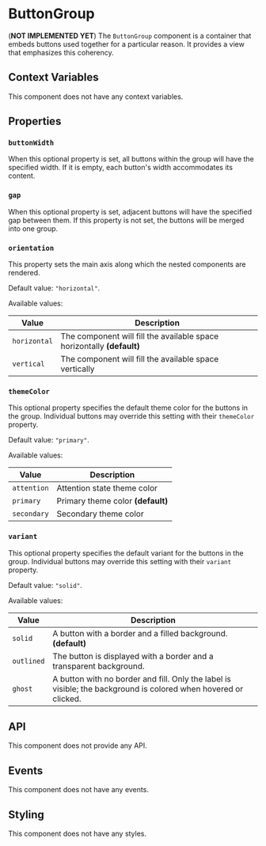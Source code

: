 
# ButtonGroup

(**NOT IMPLEMENTED YET**) The `ButtonGroup` component is a container that embeds buttons used together for a particular reason. It provides a view that emphasizes this coherency.

## Context Variables

This component does not have any context variables.

## Properties

### `buttonWidth`

When this optional property is set, all buttons within the group will have the specified width. If it is empty, each button's width accommodates its content.

### `gap`

When this optional property is set, adjacent buttons will have the specified gap between them. If this property is not set, the buttons will be merged into one group.

### `orientation`

This property sets the main axis along which the nested components are rendered.

Default value: `"horizontal"`.

Available values:

| Value | Description |
| --- | --- |
| `horizontal` | The component will fill the available space horizontally **(default)** |
| `vertical` | The component will fill the available space vertically |


### `themeColor`

This optional property specifies the default theme color for the buttons in the group. Individual buttons may override this setting with their `themeColor` property.

Default value: `"primary"`.

Available values:

| Value | Description |
| --- | --- |
| `attention` | Attention state theme color |
| `primary` | Primary theme color **(default)** |
| `secondary` | Secondary theme color |


### `variant`

This optional property specifies the default variant for the buttons in the group. Individual buttons may override this setting with their `variant` property.

Default value: `"solid"`.

Available values:

| Value | Description |
| --- | --- |
| `solid` | A button with a border and a filled background. **(default)** |
| `outlined` | The button is displayed with a border and a transparent background. |
| `ghost` | A button with no border and fill. Only the label is visible; the background is colored when hovered or clicked. |


## API

This component does not provide any API.

## Events

This component does not have any events.

## Styling

This component does not have any styles.
